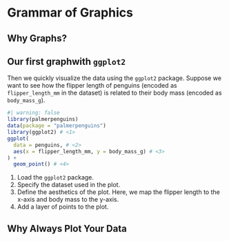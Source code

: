 # Grammar of Graphics

## Why Graphs?
<!-- Graphs are a critical aspect of compelling data stories. They allow us to see both broad patterns and details (Cleveland [1985] 1994, 5)
. Graphs enable a familiarity with our data that is hard to get from any other method. Every variable of interest should be graphed.

The most important objective of a graph is to convey as much of the actual data, and its context, as possible. In a way, graphing is an information encoding process where we construct a deliberate representation to convey information to our audience. The audience must decode that representation. The success of our graph depends on how much information is lost in this process so the decoding is a critical aspect (Cleveland [1985] 1994, 221). This means that we must focus on creating effective graphs that are suitable for our specific audience. -->



## Our first graphwith `ggplot2`
Then we quickly visualize the data using the `ggplot2` package. Suppose we want to see how the flipper length of penguins (encoded as `flipper_length_mm` in the dataset) is related to their body mass (encoded as `body_mass_g`).
```r
#| warning: false
library(palmerpenguins) 
data(package = "palmerpenguins") 
library(ggplot2) # <1>
ggplot(
  data = penguins, # <2>
  aes(x = flipper_length_mm, y = body_mass_g) # <3>
) + 
  geom_point() # <4>
```
1. Load the `ggplot2` package.
2. Specify the dataset used in the plot.
3. Define the aesthetics of the plot. Here, we map the flipper length to the x-axis and body mass to the y-axis.
4. Add a layer of points to the plot.


## Why Always Plot Your Data
<!-- https://tellingstorieswithdata.com/05-graphs_tables_maps.html -->